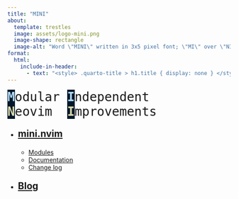 ```yaml
---
title: "MINI"
about:
  template: trestles
  image: assets/logo-mini.png
  image-shape: rectangle
  image-alt: "Word \"MINI\" written in 3x5 pixel font; \"MI\" over \"NI\""
format:
  html:
    include-in-header:
      - text: "<style> .quarto-title > h1.title { display: none } </style>"
---
```


<!-- Make it monospace to align bold letters and stand out-->
<span style="font-size:2em; font-family:monospace">
  <!-- Add style of bold letters the same as in logo to show that this is backronym -->
  <b style="background:#00182a; color:#b3daf9">M</b>odular <b style="background:#00182a; color:#b3daf9">I</b>ndependent<br>
  <b style="background:#00182a; color:#d9d8aa">N</b>eovim&nbsp; <b style="background:#00182a; color:#d9d8aa">I</b>mprovements
</span>

- <p style="font-size:1.5em"><b><a href="mini.nvim/index.html">mini.nvim</a></b></p>
    - [Modules](mini.nvim/index.md#modules)
    - [Documentation](mini.nvim/doc/mini-nvim.qmd)
    - [Change log](mini.nvim/CHANGELOG.md)

- <p style="font-size:1.5em"><b><a href="blog/index.html">Blog</a></b></p>
